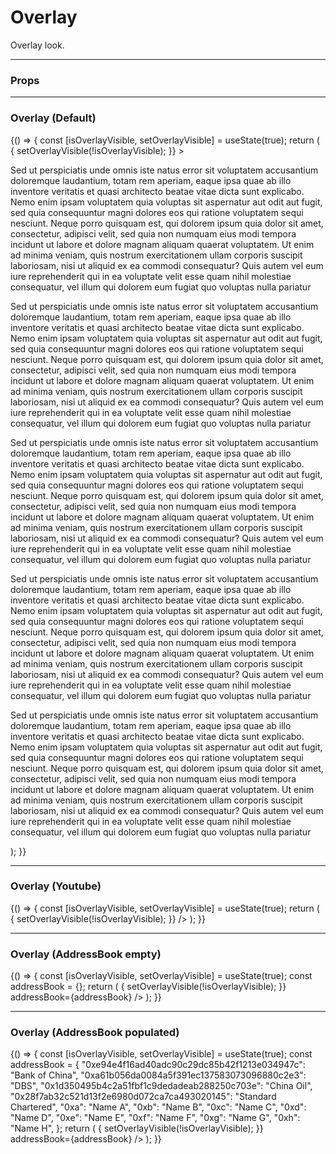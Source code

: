 
<Meta title="UI/Overlay" component={Overlay} />

# Overlay

Overlay look.

---

### Props

<Props of={Overlay} />

---

### Overlay (Default)

<Preview>
  <Story name="Default">
    {() => {
      const [isOverlayVisible, setOverlayVisible] = useState(true);
      return (
        <OverlayDefault
          title="Default"
          isOverlayVisible={isOverlayVisible}
          handleCloseOverlay={() => {
            setOverlayVisible(!isOverlayVisible);
          }}
        >
          <p>
            Sed ut perspiciatis unde omnis iste natus error sit voluptatem accusantium doloremque laudantium, totam rem
            aperiam, eaque ipsa quae ab illo inventore veritatis et quasi architecto beatae vitae dicta sunt explicabo.
            Nemo enim ipsam voluptatem quia voluptas sit aspernatur aut odit aut fugit, sed quia consequuntur magni
            dolores eos qui ratione voluptatem sequi nesciunt. Neque porro quisquam est, qui dolorem ipsum quia dolor
            sit amet, consectetur, adipisci velit, sed quia non numquam eius modi tempora incidunt ut labore et dolore
            magnam aliquam quaerat voluptatem. Ut enim ad minima veniam, quis nostrum exercitationem ullam corporis
            suscipit laboriosam, nisi ut aliquid ex ea commodi consequatur? Quis autem vel eum iure reprehenderit qui in
            ea voluptate velit esse quam nihil molestiae consequatur, vel illum qui dolorem eum fugiat quo voluptas
            nulla pariatur
          </p>
          <p>
            Sed ut perspiciatis unde omnis iste natus error sit voluptatem accusantium doloremque laudantium, totam rem
            aperiam, eaque ipsa quae ab illo inventore veritatis et quasi architecto beatae vitae dicta sunt explicabo.
            Nemo enim ipsam voluptatem quia voluptas sit aspernatur aut odit aut fugit, sed quia consequuntur magni
            dolores eos qui ratione voluptatem sequi nesciunt. Neque porro quisquam est, qui dolorem ipsum quia dolor
            sit amet, consectetur, adipisci velit, sed quia non numquam eius modi tempora incidunt ut labore et dolore
            magnam aliquam quaerat voluptatem. Ut enim ad minima veniam, quis nostrum exercitationem ullam corporis
            suscipit laboriosam, nisi ut aliquid ex ea commodi consequatur? Quis autem vel eum iure reprehenderit qui in
            ea voluptate velit esse quam nihil molestiae consequatur, vel illum qui dolorem eum fugiat quo voluptas
            nulla pariatur
          </p>
          <p>
            Sed ut perspiciatis unde omnis iste natus error sit voluptatem accusantium doloremque laudantium, totam rem
            aperiam, eaque ipsa quae ab illo inventore veritatis et quasi architecto beatae vitae dicta sunt explicabo.
            Nemo enim ipsam voluptatem quia voluptas sit aspernatur aut odit aut fugit, sed quia consequuntur magni
            dolores eos qui ratione voluptatem sequi nesciunt. Neque porro quisquam est, qui dolorem ipsum quia dolor
            sit amet, consectetur, adipisci velit, sed quia non numquam eius modi tempora incidunt ut labore et dolore
            magnam aliquam quaerat voluptatem. Ut enim ad minima veniam, quis nostrum exercitationem ullam corporis
            suscipit laboriosam, nisi ut aliquid ex ea commodi consequatur? Quis autem vel eum iure reprehenderit qui in
            ea voluptate velit esse quam nihil molestiae consequatur, vel illum qui dolorem eum fugiat quo voluptas
            nulla pariatur
          </p>
          <p>
            Sed ut perspiciatis unde omnis iste natus error sit voluptatem accusantium doloremque laudantium, totam rem
            aperiam, eaque ipsa quae ab illo inventore veritatis et quasi architecto beatae vitae dicta sunt explicabo.
            Nemo enim ipsam voluptatem quia voluptas sit aspernatur aut odit aut fugit, sed quia consequuntur magni
            dolores eos qui ratione voluptatem sequi nesciunt. Neque porro quisquam est, qui dolorem ipsum quia dolor
            sit amet, consectetur, adipisci velit, sed quia non numquam eius modi tempora incidunt ut labore et dolore
            magnam aliquam quaerat voluptatem. Ut enim ad minima veniam, quis nostrum exercitationem ullam corporis
            suscipit laboriosam, nisi ut aliquid ex ea commodi consequatur? Quis autem vel eum iure reprehenderit qui in
            ea voluptate velit esse quam nihil molestiae consequatur, vel illum qui dolorem eum fugiat quo voluptas
            nulla pariatur
          </p>
          <p>
            Sed ut perspiciatis unde omnis iste natus error sit voluptatem accusantium doloremque laudantium, totam rem
            aperiam, eaque ipsa quae ab illo inventore veritatis et quasi architecto beatae vitae dicta sunt explicabo.
            Nemo enim ipsam voluptatem quia voluptas sit aspernatur aut odit aut fugit, sed quia consequuntur magni
            dolores eos qui ratione voluptatem sequi nesciunt. Neque porro quisquam est, qui dolorem ipsum quia dolor
            sit amet, consectetur, adipisci velit, sed quia non numquam eius modi tempora incidunt ut labore et dolore
            magnam aliquam quaerat voluptatem. Ut enim ad minima veniam, quis nostrum exercitationem ullam corporis
            suscipit laboriosam, nisi ut aliquid ex ea commodi consequatur? Quis autem vel eum iure reprehenderit qui in
            ea voluptate velit esse quam nihil molestiae consequatur, vel illum qui dolorem eum fugiat quo voluptas
            nulla pariatur
          </p>
        </OverlayDefault>
      );
    }}
  </Story>
</Preview>

---

### Overlay (Youtube)

<Preview>
  <Story name="Youtube">
    {() => {
      const [isOverlayVisible, setOverlayVisible] = useState(true);
      return (
        <OverlayYoutube
          title="Youtube"
          youtubeId="tgbNymZ7vqY"
          isOverlayVisible={isOverlayVisible}
          handleCloseOverlay={() => {
            setOverlayVisible(!isOverlayVisible);
          }}
        />
      );
    }}
  </Story>
</Preview>

---

### Overlay (AddressBook empty)

<Preview>
  <Story name="AddressBook Empty">
    {() => {
      const [isOverlayVisible, setOverlayVisible] = useState(true);
      const addressBook = {};
      return (
        <OverlayAddressBook
          title="Address Book"
          isOverlayVisible={isOverlayVisible}
          handleCloseOverlay={() => {
            setOverlayVisible(!isOverlayVisible);
          }}
          addressBook={addressBook}
        />
      );
    }}
  </Story>
</Preview>

---

### Overlay (AddressBook populated)

<Preview>
  <Story name="AddressBook Populated">
    {() => {
      const [isOverlayVisible, setOverlayVisible] = useState(true);
      const addressBook = {
        "0xe94e4f16ad40adc90c29dc85b42f1213e034947c": "Bank of China",
        "0xa61b056da0084a5f391ec137583073096880c2e3": "DBS",
        "0x1d350495b4c2a51fbf1c9dedadeab288250c703e": "China Oil",
        "0x28f7ab32c521d13f2e6980d072ca7ca493020145": "Standard Chartered",
        "0xa": "Name A",
        "0xb": "Name B",
        "0xc": "Name C",
        "0xd": "Name D",
        "0xe": "Name E",
        "0xf": "Name F",
        "0xg": "Name G",
        "0xh": "Name H",
      };
      return (
        <OverlayAddressBook
          title="Address Book"
          isOverlayVisible={isOverlayVisible}
          handleCloseOverlay={() => {
            setOverlayVisible(!isOverlayVisible);
          }}
          addressBook={addressBook}
        />
      );
    }}
  </Story>
</Preview>
